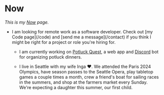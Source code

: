 

# Now

_This is my [Now](https://nownownow.com/about) page._

<ul className="list list-disc">
	<li className="mb-4 marker:animate-pulse">
		I am looking for remote work as a software developer. Check out [my Code page](/code) and [send me a message](/contact) if you think I might be
		right for a project or role you're hiring for.
	</li>

- I am currently working on [Potluck Quest](https://potluck.quest), a web app
  and [Discord](https://www.discord.com) bot for organizing potluck dinners.

- I live in Seattle with my wife Inga ♥️. We attended the Paris 2024 Olympics,
  have season passes to the Seattle Opera, play tabletop games a couple times a
  month, crew a friend's boat for sailing races in the summers, and shop at the
  farmers market every Sunday. We're expecting a daughter this summer, our first
  child.

</ul>
